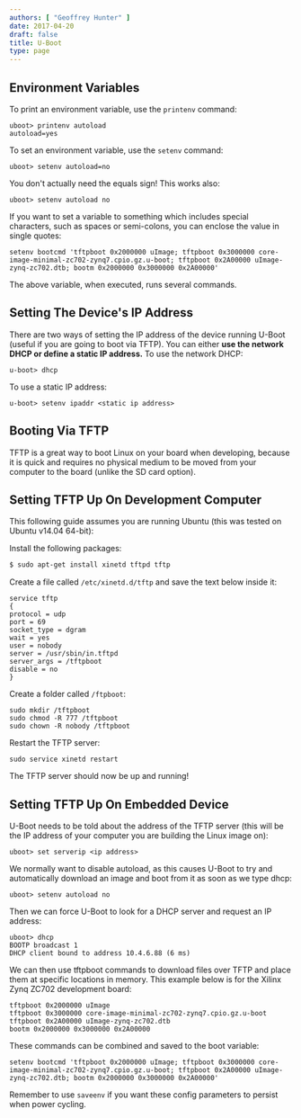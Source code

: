 ```yaml
---
authors: [ "Geoffrey Hunter" ]
date: 2017-04-20
draft: false
title: U-Boot
type: page
---
```


## Environment Variables

To print an environment variable, use the `printenv` command:

```text
uboot> printenv autoload
autoload=yes
```

To set an environment variable, use the `setenv` command:
    
```text
uboot> setenv autoload=no
```

You don't actually need the equals sign! This works also:
    
```text
uboot> setenv autoload no
```

If you want to set a variable to something which includes special characters, such as spaces or semi-colons, you can enclose the value in single quotes:

```text
setenv bootcmd 'tftpboot 0x2000000 uImage; tftpboot 0x3000000 core-image-minimal-zc702-zynq7.cpio.gz.u-boot; tftpboot 0x2A00000 uImage-zynq-zc702.dtb; bootm 0x2000000 0x3000000 0x2A00000'
```

The above variable, when executed, runs several commands.

## Setting The Device's IP Address

There are two ways of setting the IP address of the device running U-Boot (useful if you are going to boot via TFTP). You can either **use the network DHCP or define a static IP address.** To use the network DHCP:
    
```text
u-boot> dhcp
```

To use a static IP address:

```text
u-boot> setenv ipaddr <static ip address>
```

## Booting Via TFTP

TFTP is a great way to boot Linux on your board when developing, because it is quick and requires no physical medium to be moved from your computer to the board (unlike the SD card option).

## Setting TFTP Up On Development Computer

This following guide assumes you are running Ubuntu (this was tested on Ubuntu v14.04 64-bit):

Install the following packages:

```bash
$ sudo apt-get install xinetd tftpd tftp
```

Create a file called `/etc/xinetd.d/tftp` and save the text below inside it:

```text title="/etc/xinetd.d/tftp"
service tftp
{
protocol = udp
port = 69
socket_type = dgram
wait = yes
user = nobody
server = /usr/sbin/in.tftpd
server_args = /tftpboot
disable = no
}
```

Create a folder called `/ftpboot`:

```text
sudo mkdir /tftpboot
sudo chmod -R 777 /tftpboot
sudo chown -R nobody /tftpboot
```

Restart the TFTP server:

```text
sudo service xinetd restart
```

The TFTP server should now be up and running!

## Setting TFTP Up On Embedded Device

U-Boot needs to be told about the address of the TFTP server (this will be the IP address of your computer you are building the Linux image on):

```text
uboot> set serverip <ip address>
```

We normally want to disable autoload, as this causes U-Boot to try and automatically download an image and boot from it as soon as we type dhcp:
    
```text
uboot> setenv autoload no
```

Then we can force U-Boot to look for a DHCP server and request an IP address:

```text
uboot> dhcp
BOOTP broadcast 1
DHCP client bound to address 10.4.6.88 (6 ms)
```

We can then use tftpboot commands to download files over TFTP and place them at specific locations in memory. This example below is for the Xilinx Zynq ZC702 development board:
    
```text
tftpboot 0x2000000 uImage
tftpboot 0x3000000 core-image-minimal-zc702-zynq7.cpio.gz.u-boot
tftpboot 0x2A00000 uImage-zynq-zc702.dtb
bootm 0x2000000 0x3000000 0x2A00000
```

These commands can be combined and saved to the boot variable:
    
```text
setenv bootcmd 'tftpboot 0x2000000 uImage; tftpboot 0x3000000 core-image-minimal-zc702-zynq7.cpio.gz.u-boot; tftpboot 0x2A00000 uImage-zynq-zc702.dtb; bootm 0x2000000 0x3000000 0x2A00000'
```

Remember to use `saveenv` if you want these config parameters to persist when power cycling.

